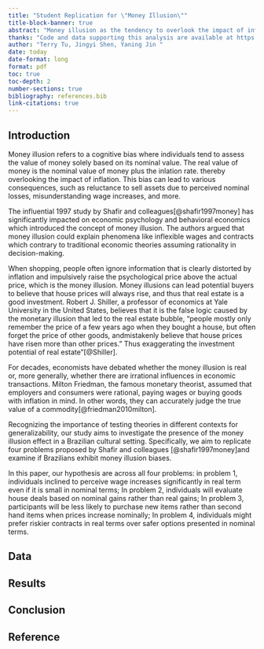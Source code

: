 ```yaml
---
title: "Student Replication for \"Money Illusion\""
title-block-banner: true
abstract: "Money illusion as the tendency to overlook the impact of inflation which  focusing on nominal values identified by Shafir, Diamond, and Tversky (1997). This study reproduce four scenarios from research where participants face financial decisions influenced by money illusion in various situations such as earnings, transactions, and contracts,under the background of Brazilian context, where in various situations such as transactions, transactions and earnings that participants face financial decisions influenced by money illusion. The cross-sectional and pre-registered research is based on 372 Brazilian participants in mobile phones or computers by using chi-square tests assessed money illusion. The results indicate that participants' tend to choose financially advantages opportunities which  influenced by the framing of terms (real, nominal, or neutral). After we replicate across all four scenarios, the findings suggest that the money illusion effect  transcend cultural boundaries, supported by replication within a different background of cultural context."
thanks: "Code and data supporting this analysis are available at https://github.com/TEJMaster/Student-Replication-For-Money-Illusion.git"
author: "Terry Tu, Jingyi Shen, Yaning Jin "
date: today
date-format: long
format: pdf
toc: true
toc-depth: 2
number-sections: true
bibliography: references.bib
link-citations: true
---
```


## Introduction
Money illusion refers to a cognitive bias where individuals tend to assess the value of money solely based on its nominal value. The real value of money is the nominal value of money plus the inlation rate. thereby overlooking the impact of inflation. This bias can lead to various consequences, such as reluctance to sell assets due to perceived nominal losses, misunderstanding wage increases, and more.

The influential 1997 study by Shafir and colleagues[@shafir1997money] has significantly impacted on economic psychology and behavioral economics which introduced the concept of money illusion. The authors argued that money illusion could explain phenomena like inflexible wages and contracts which contrary to traditional economic theories assuming rationality in decision-making.

When shopping, people often ignore information that is clearly distorted by inflation and impulsively raise the psychological price above the actual price, which is the money illusion. Money illusions can lead potential buyers to believe that house prices will always rise, and thus that real estate is a good investment. Robert J. Shiller, a professor of economics at Yale University in the United States, believes that it is the false logic caused by the monetary illusion that led to the real estate bubble, "people mostly only remember the price of a few years ago when they bought a house, but often forget the price of other goods, andmistakenly believe that house prices have risen more than other prices." Thus exaggerating the investment potential of real estate"[@Shiller].

For decades, economists have debated whether the money illusion is real or, more generally, whether there are irrational influences in economic transactions. Milton Friedman, the famous monetary theorist, assumed that employers and consumers were rational, paying wages or buying goods with inflation in mind. In other words, they can accurately judge the true value of a commodity[@friedman2010milton].

Recognizing the importance of testing theories in different contexts for generalizability, our study aims to investigate the presence of the money illusion effect in a Brazilian cultural setting. Specifically, we aim to replicate four problems proposed by Shafir and colleagues [@shafir1997money]and examine if Brazilians exhibit money illusion biases.

In this paper, our hypothesis are across all four problems: in problem 1, individuals inclined to perceive wage increases significantly in real term even if it is small in nominal terms; In problem 2, individuals will evaluate house deals based on nominal gains rather than real gains; In problem 3, participants will be less likely to purchase new items rather than second hand items when prices increase nominally; In problem 4, individuals might prefer riskier contracts in real terms over safer options presented in nominal terms.

## Data

## Results

## Conclusion

## Reference

